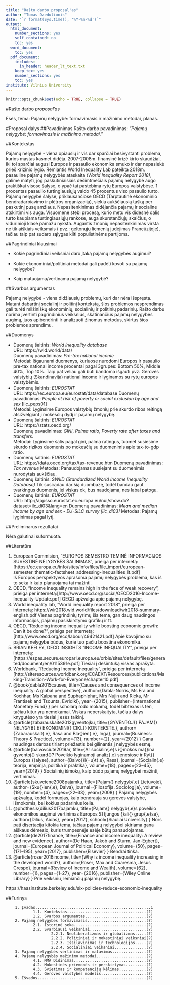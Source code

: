 ```yaml
---
title: "Rašto darbo proposal'as"
author: "Tomas Dzedulionis"
date: "`r format(Sys.time(), '%Y-%m-%d')`"
output:
  html_document:
    number_sections: yes
    self_contained: no
    toc: yes
  word_document:
    toc: yes
  pdf_document:
    includes:
      in_header: header_lt_text.txt
    keep_tex: yes
    number_sections: yes
    toc: yes
institute: Vilnius University
---
```


```r
knitr::opts_chunk$set(echo = TRUE, collapse = TRUE)
```

#Rašto darbo *proposal'as*
 
Esės, tema: Pajamų nelygybė: formavimasis ir mažinimo metodai, planas.

#Proposal dalys
##Pavadinimas 
Rašto darbo pavadinimas: *"Pajamų nelygybė: formavimasis ir mažinimo metodai."*

##Kontekstas

Pajamų nelygybė - viena opiausių ir vis dar sparčiai besivystanti problema, kurios mastas kasmet didėja. 2007-2008m. finansinė krizė kirto skaudžiai, iki tol sparčiai augusi Europos ir pasaulio ekonomika smuko ir dar nepasiekė prieš krizinio lygio. Remiantis World Inequality Lab pateikta 2018m. pasauline pajamų nelygybės ataskaita *(World Inequality Report 2018)*, galime matyti, jog paskutiniaisiais dešimtmečiais pajamų nelygybė augo praktiškai visose šalyse, o ypač tai pastebima rytų Europos valstybėse. 1 procentas pasaulio turtingiausiųjų valdo 45 procentus viso pasaulio turto. Pajamų nelygybė šalyse, priklausančiose OECD (Tarptautinė ekonominio bendradarbiavimo ir plėtros organizacija), siekia aukščiausią tašką per paskutinį pusę amžiaus. Nepasitenkinimas didėjančia pajamų ir socialine atskirtimi vis auga. Visuomenė stebi procesą, kurio metu vis didesnė dalis turto kaupiama turtingiausiųjų rankose, auga skurstančiųjų skaičius, o vidurinioji klasė pamažu nyksta. Augantis žmonių nepasitenkinimas virsta ne tik aiškiais veiksmais ( pvz.: geltonųjų liemenių judėjimas Prancūzijoje), tačiau taip pat sudaro sąlygas kilti populistinėms partijoms. 

##Pagrindiniai klausimai

* Kokie pagrindiniai veiksniai daro įtaką pajamų nelygybės augimui?

* Kokie ekonominiai/politiniai metodai gali padėti kovoti su pajamų nelygybe?

* Kaip matuojama/vertinama pajamų nelygybė?

##Svarbos argumentas

Pajamų nelygybė - viena didžiausių problemų, kuri dar nėra išspręsta. Matant dabartinį socialinį ir politinį kontekstą, šios problemos nesprendimas gali turėti milžiniškų ekonominių, socialinių ir politinių padarinių. Rašto darbu norima įvertinti pagrindinius veiksnius, skatinančius pajamų nelygybės augimą, juos apibendrinti ir analizuoti žinomus metodus, skirtus šios problemos sprendimu.

##Duomenys

* Duomenų šaltinis: *World inequality database*  
URL: https://wid.world/data/  
Duomenų pavadinimas: *Pre-tax national income*  
Metodai: Išgaunami duomenys, kuriuose nurodomi Europos ir pasaulio pre-tax national income procentai pagal 3grupes: Bottom 50%, Middle 40%, Top 10%. Taip pat vėliau gali būti bandoma išgauti pvz. Gerovės valstybių (Skandinavija) national income ir lyginamos su rytų europos valstybėmis.
* Duomenų šaltinis: *EUROSTAT*  
URL: https://ec.europa.eu/eurostat/data/database 
Duomenų pavadinimas: *People at risk of poverty or social exclusion by age and sex* [ilc_peps01]  
Metodai: Lyginsime Europos valstybių žmonių prie skurdo ribos reitingą atsižvelgiant į mokesčių dydį ir pajamų nelygybę.  
* Duomenų šaltinis: *EUROSTAT*  
URL: https://stats.oecd.org/  
Duomenų pavadinimas: *GINI*, *Palma ratio*, *Poverty rate after taxes and transfers*.  
Metodai: Lyginsime šalis pagal gini, palma ratingus, tuomet susiesime skurdo rizikos duomenis po mokesčių su duomenimis apie tax-to-gdp ratio.  
* Duomenų šaltinis: *EUROSTAT*  
URL: https://data.oecd.org/tax/tax-revenue.htm 
Duomenų pavadinimas: *Tax revenue* 
Metodas: Panaudojamas susiejant su duomenimis nurodytais aukščiau.
* Duomenų šaltinis: *SWIID (Standardized World Income Inequality Database)* 
Tik susiradau dar šią duombazę, todėl bandau gaut tvarkingus duomenis, jei viskas ok, bus naudojama, nes labai patogu. 
* Duomenų šaltinis: *EUROSTAT*  
URL: http://appsso.eurostat.ec.europa.eu/nui/show.do?dataset=ilc_di03&lang=en
Duomenų pavadinimas: *Mean and median income by age and sex - EU-SILC survey [ilc_di03]* 
Metodas: Pajamų lyginimas pagal lytį. 
        
##Preliminarūs rezultatai

Nėra galutinai suformuota. 

##Literatūra

1. European Commision, "EUROPOS SEMESTRO TEMINĖ INFORMACIJOS SUVESTINĖ NELYGYBĖS ŠALINIMAS", prieiga per internetą:[https://ec.europa.eu/info/sites/info/files/file_import/european-semester_thematic-factsheet_addressing-inequalities_lt.pdf]  
Iš Europos perspektyvos aprašoma pajamų nelygybės problema, kas iš to seka ir kaip planuojama tai mažinti.
2. OECD, "Income inequality remains high in the face of weak recovery", prieiga per internetą:[http://www.oecd.org/social/OECD2016-Income-Inequality-Update.pdf]
OECD apžvalga apie pajamų nelygybę.
3. World inequality lab, "World inequality report 2018", prieiga per internetą: https://wir2018.wid.world/files/download/wir2018-summary-english.pdf
Vienas pagrindinių tyrimų šia tema, gan daug naudingos informacijos, pajamų pasiskirstymo grafikų ir tt.
4. OECD, "Reducing income inequality while boosting economic growth: Can it be done?", prieiga per internetą:[http://www.oecd.org/eco/labour/49421421.pdf]
Apie kovojimo su pajamų nelygybe būdus, kurie tuo pačiu boostina ekonomika.
5. BRIAN KEELEY, OECD INSIGHTS "INCOME INEQUALITY", prieiga per internetą: [https://espas.secure.europarl.europa.eu/orbis/sites/default/files/generated/document/en/0115391e.pdf]
Tiesiai į dešimtuką viskas aprašyta.
6. Worldbank, "Reducing Income Inequality", prieiga per internetą [http://siteresources.worldbank.org/ECAEXT/Resources/publications/Making-Transition-Work-for-Everyone/chapter10.pdf]
5. @book{dabla2015causes,
  title={Causes and consequences of income inequality: A global perspective},
  author={Dabla-Norris, Ms Era and Kochhar, Ms Kalpana and Suphaphiphat, Mrs Nujin and Ricka, Mr Frantisek and Tsounta, Evridiki},
  year={2015},
  publisher={International Monetary Fund}
}
per scholarą rodo mokamą, todėl bibtexas iš ten, tačiau kitur yra nemokamai. Viskas neperskaityta, tačiau dalys knygutėso yra tiesiai į esės taikinį. 
4. @article{zabarauskaite2012gyventojku,
  title={GYVENTOJ{\k{U}} PAJAM{\k{U}} NELYGYB{\.E} EKONOMINI{\k{U}} CIKL{\k{U}} KONTEKSTE.},
  author={Zabarauskait{\.e}, Rasa and Bla{\v{z}}ien{\.e}, Inga},
  journal={Business: Theory \& Practice},
  volume={13},
  number={2},
  year={2012}
}
Gana naudingas darbas tiriant priežastis bei gilinantis į nelygybės esmę.
5. @article{balvovciute2019ar,
  title={Ar socialin{\.e}s i{\v{s}}mokos ma{\v{z}}ina gyventoj{\k{u}} skurd{\k{a}}? Poveikio lyginamoji analiz{\.e} senosiose ir Ryt{\k{u}} Europos {\v{s}}alyse},
  author={Balvo{\v{c}}i{\=u}t{\.e}, Rasa},
  journal={Socialin{\.e} teorija, empirija, politika ir praktika},
  volume={18},
  pages={23--45},
  year={2019}
}
Socialinių išmokų, kaip būdo pajamų nelygybei mažinti, vertinimas.
6. @article{skuvciene2008pajamku,
  title={Pajam{\k{u}} nelygyb{\.e} Lietuvoje},
  author={Sku{\v{c}}ien{\.e}, Daiva},
  journal={Filosofija. Sociologija},
  volume={19},
  number={4},
  pages={22--33},
  year={2008}
}
Pajamų nelygybės apžvalga, kodėl formuojas, kaip bendrauja su gerovės valstybe, išmokomis, bei kokius padarinius kelia.
7. @phdthesis{dilius2017pajamku,
  title={Pajam{\k{u}} nelygyb{\.e}s poveikio ekonomikos augimui vertinimas Europos S{\k{a}}jungos {\v{s}}ali{\k{u}} grup{\.e}se},
  author={Dilius, Aidas},
  year={2017},
  school={Siauliai University}
}
Nors pati disertacija kitokia tema, tačiau pajamų nelygybei skiriama gana aiškaus dėmesio, kuris trumpesnėje esėje būtų panaudojamas.
8. @article{de2017finance,
  title={Finance and income inequality: A review and new evidence},
  author={De Haan, Jakob and Sturm, Jan-Egbert},
  journal={European Journal of Political Economy},
  volume={50},
  pages={171--195},
  year={2017},
  publisher={Elsevier}
}
Bendrai tinka.
9.
@article{roser2016income,
  title={Why is income inequality increasing in the developed world?},
  author={Roser, Max and Cuaresma, Jesus Crespo},
  journal={Review of Income and Wealth},
  volume={62},
  number={1},
  pages={1--27},
  year={2016},
  publisher={Wiley Online Library}
}
Prie veiksniu, lemiančių pajamų nelygybę.




https://haasinstitute.berkeley.edu/six-policies-reduce-economic-inequality



##Turinys

        1. Įvadas...................................................1
                1.1. Kontekstas...................................(?)
                1.2. Svarbos argumentas...........................(?)
        2. Pajamų nelygybės formavimasis..........................(?)
                2.1. Istorinė seka................................(?)
                2.2. Svarbiausi veiksniai.........................(?)
                        2.2.1. Neoliberalizmas ir globalizmas.....(?)
                        2.2.2. Politiniai ir mokestiniai veiksniai(?)
                        2.2.3. Išsilavinimas ir technologijos.....(?)
                        2.2.4. Socialiniai veiksniai..............(?)
        3. Pajamų nelygybės vertinimas ir matavimas...............(?)
        4. Pajamų nelygybės mažinimo metodai......................(?)
                4.1. MMA Didinimas................................(?)
                4.2. Mokestinės priemonės ir perskirtymas.........(?)
                4.3. Švietimas ir kompetencijų kėlimas............(?)
                4.4. Gerovės valstybės modelis....................(?)
        5. Išvados................................................(?)
        
        